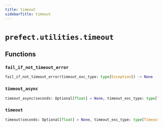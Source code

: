 ```yaml
---
title: timeout
sidebarTitle: timeout
---
```


# `prefect.utilities.timeout`

## Functions

### `fail_if_not_timeout_error` <sup><a href="https://github.com/prefecthq/prefect/blob/main/src/prefect/utilities/timeout.py#L11"><Icon icon="github" size="14" /></a></sup>

```python
fail_if_not_timeout_error(timeout_exc_type: type[Exception]) -> None
```

### `timeout_async` <sup><a href="https://github.com/prefecthq/prefect/blob/main/src/prefect/utilities/timeout.py#L19"><Icon icon="github" size="14" /></a></sup>

```python
timeout_async(seconds: Optional[float] = None, timeout_exc_type: type[TimeoutError] = TimeoutError)
```

### `timeout` <sup><a href="https://github.com/prefecthq/prefect/blob/main/src/prefect/utilities/timeout.py#L36"><Icon icon="github" size="14" /></a></sup>

```python
timeout(seconds: Optional[float] = None, timeout_exc_type: type[TimeoutError] = TimeoutError)
```
